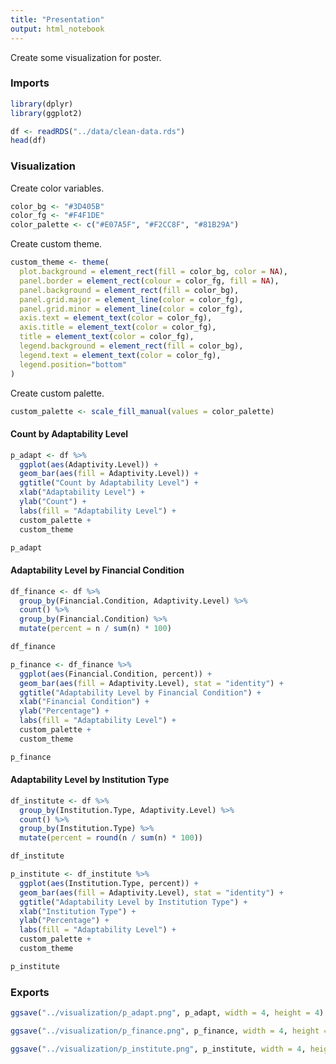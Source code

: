 ```yaml
---
title: "Presentation"
output: html_notebook
---
```


Create some visualization for poster.

### Imports

```r
library(dplyr)
library(ggplot2)
```

```r
df <- readRDS("../data/clean-data.rds")
head(df)
```

### Visualization

Create color variables.

```r
color_bg <- "#3D405B"
color_fg <- "#F4F1DE"
color_palette <- c("#E07A5F", "#F2CC8F", "#81B29A")
```

Create custom theme.

```r
custom_theme <- theme(
  plot.background = element_rect(fill = color_bg, color = NA),
  panel.border = element_rect(colour = color_fg, fill = NA),
  panel.background = element_rect(fill = color_bg),
  panel.grid.major = element_line(color = color_fg),
  panel.grid.minor = element_line(color = color_fg),
  axis.text = element_text(color = color_fg),
  axis.title = element_text(color = color_fg),
  title = element_text(color = color_fg),
  legend.background = element_rect(fill = color_bg),
  legend.text = element_text(color = color_fg),
  legend.position="bottom"
)
```

Create custom palette.

```r
custom_palette <- scale_fill_manual(values = color_palette)
```

#### Count by Adaptability Level

```r
p_adapt <- df %>%
  ggplot(aes(Adaptivity.Level)) +
  geom_bar(aes(fill = Adaptivity.Level)) +
  ggtitle("Count by Adaptability Level") +
  xlab("Adaptability Level") +
  ylab("Count") +
  labs(fill = "Adaptability Level") +
  custom_palette +
  custom_theme

p_adapt
```

#### Adaptability Level by Financial Condition

```r
df_finance <- df %>%
  group_by(Financial.Condition, Adaptivity.Level) %>%
  count() %>%
  group_by(Financial.Condition) %>%
  mutate(percent = n / sum(n) * 100)

df_finance
```

```r
p_finance <- df_finance %>%
  ggplot(aes(Financial.Condition, percent)) +
  geom_bar(aes(fill = Adaptivity.Level), stat = "identity") +
  ggtitle("Adaptability Level by Financial Condition") +
  xlab("Financial Condition") +
  ylab("Percentage") +
  labs(fill = "Adaptability Level") +
  custom_palette +
  custom_theme

p_finance
```



#### Adaptability Level by Institution Type

```r
df_institute <- df %>%
  group_by(Institution.Type, Adaptivity.Level) %>%
  count() %>%
  group_by(Institution.Type) %>%
  mutate(percent = round(n / sum(n) * 100))

df_institute
```

```r
p_institute <- df_institute %>%
  ggplot(aes(Institution.Type, percent)) +
  geom_bar(aes(fill = Adaptivity.Level), stat = "identity") +
  ggtitle("Adaptability Level by Institution Type") +
  xlab("Institution Type") +
  ylab("Percentage") +
  labs(fill = "Adaptability Level") +
  custom_palette +
  custom_theme

p_institute
```

### Exports

```r
ggsave("../visualization/p_adapt.png", p_adapt, width = 4, height = 4)
```

```r
ggsave("../visualization/p_finance.png", p_finance, width = 4, height = 4)
```

```r
ggsave("../visualization/p_institute.png", p_institute, width = 4, height = 4)
```
